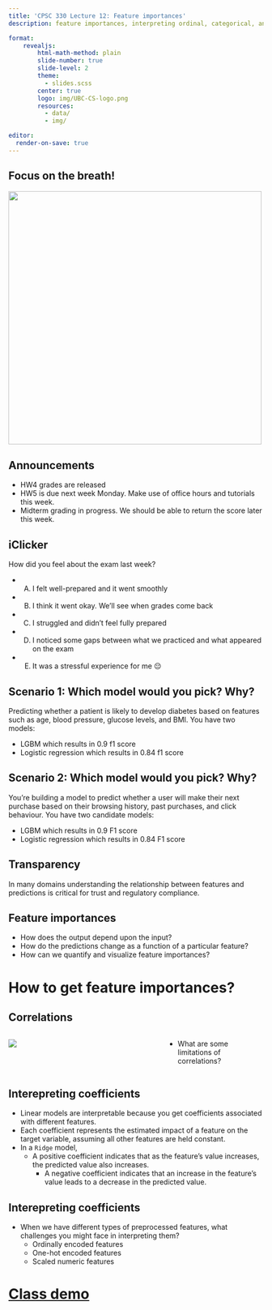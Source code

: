 ```yaml
---
title: 'CPSC 330 Lecture 12: Feature importances'
description: feature importances, interpreting ordinal, categorical, and numeric features, SHAP  

format:
    revealjs:
        html-math-method: plain
        slide-number: true
        slide-level: 2
        theme:
          - slides.scss
        center: true
        logo: img/UBC-CS-logo.png
        resources:
          - data/
          - img/

editor:
  render-on-save: true
---
```


## Focus on the breath!

![](img/inukshuk.jpeg){.nostretch fig-align="center" width="500px"}

## Announcements 

- HW4 grades are released 
- HW5 is due next week Monday. Make use of office hours and tutorials this week.   
- Midterm grading in progress. We should be able to return the score later this week. 

## iClicker

How did you feel about the exam last week?

- (A) I felt well-prepared and it went smoothly
- (B) I think it went okay. We'll see when grades come back
- (C) I struggled and didn't feel fully prepared
- (D) I noticed some gaps between what we practiced and what appeared on the exam
- (E) It was a stressful experience for me 😔

## Scenario 1: Which model would you pick? Why? 

Predicting whether a patient is likely to develop diabetes based on features such as age, blood pressure, glucose levels, and BMI. You have two models:

- LGBM which results in 0.9 f1 score 
- Logistic regression which results in 0.84 f1 score


## Scenario 2: Which model would you pick? Why?

You're building a model to predict whether a user will make their next purchase based on their browsing history, past purchases, and click behaviour. You have two candidate models:

- LGBM which results in 0.9 F1 score
- Logistic regression which results in 0.84 F1 score


## Transparency

In many domains understanding the relationship between features and predictions is critical for trust and regulatory compliance. 

## Feature importances 

- How does the output depend upon the input? 
- How do the predictions change as a function of a particular feature?
- How can we quantify and visualize feature importances? 

# How to get feature importances? 

## Correlations
:::: {.columns}

::: {.column width="60%"}
![](img/feat_corr.png)
:::

::: {.column width="40%"}
- What are some limitations of correlations? 
:::
::::

## Interepreting coefficients {.smaller}
- Linear models are interpretable because you get coefficients associated with different features. 
- Each coefficient represents the estimated impact of a feature on the target variable, assuming all other features are held constant.
- In a `Ridge` model, 
  - A positive coefficient indicates that as the feature's value increases, the predicted value also increases.
	- A negative coefficient indicates that an increase in the feature's value leads to a decrease in the predicted value.

## Interepreting coefficients 
- When we have different types of preprocessed features, what challenges you might face in interpreting them? 
  - Ordinally encoded features
  - One-hot encoded features
  - Scaled numeric features

# [Class demo](https://github.com/UBC-CS/cpsc330-2025W1/blob/main/lectures/102-Varada-lectures/class_demos/demo_12-feature-importances.ipynb)


 


